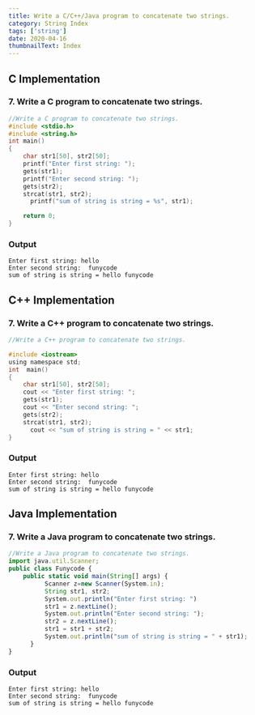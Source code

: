 ```yaml
---
title: Write a C/C++/Java program to concatenate two strings.
category: String Index
tags: ['string']
date: 2020-04-16
thumbnailText: Index
---
```


## C Implementation
### 7. Write a C program to concatenate two strings.
```c
//Write a C program to concatenate two strings.
#include <stdio.h>
#include <string.h>
int main()
{
    char str1[50], str2[50];
    printf("Enter first string: ");
    gets(str1);
    printf("Enter second string: ");
    gets(str2);
    strcat(str1, str2);
      printf("sum of string is string = %s", str1);

    return 0;
}
```
### Output
```
Enter first string: hello
Enter second string:  funycode
sum of string is string = hello funycode
```
## C++ Implementation
### 7. Write a C++ program to concatenate two strings.
```c
//Write a C++ program to concatenate two strings.

#include <iostream>
using namespace std;
int  main()
{
    char str1[50], str2[50];
    cout << "Enter first string: ";
    gets(str1);
    cout << "Enter second string: ";
    gets(str2);
    strcat(str1, str2);
      cout << "sum of string is string = " << str1;
}
```
### Output
```
Enter first string: hello
Enter second string:  funycode
sum of string is string = hello funycode
```

## Java Implementation
### 7. Write a Java program to concatenate two strings.
```js
//Write a Java program to concatenate two strings.
import java.util.Scanner;
public class Funycode {
    public static void main(String[] args) {
          Scanner z=new Scanner(System.in);
          String str1, str2;
          System.out.println("Enter first string: ")
          str1 = z.nextLine();
          System.out.println("Enter second string: ");
          str2 = z.nextLine();
          str1 = str1 + str2;
          System.out.println("sum of string is string = " + str1);
      }
}
```
### Output
```
Enter first string: hello
Enter second string:  funycode
sum of string is string = hello funycode
```
